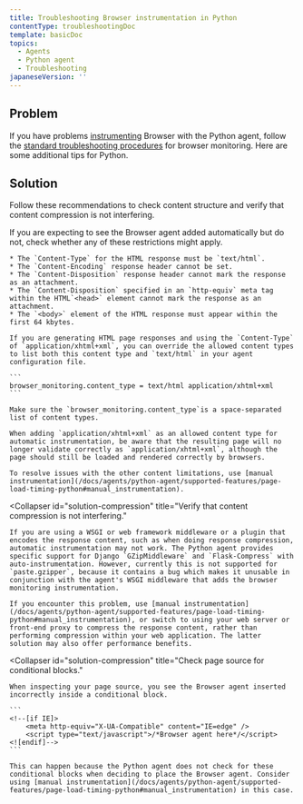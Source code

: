 ```yaml
---
title: Troubleshooting Browser instrumentation in Python
contentType: troubleshootingDoc
template: basicDoc
topics:
  - Agents
  - Python agent
  - Troubleshooting
japaneseVersion: ''
---
```


## Problem

If you have problems [instrumenting](/docs/agents/python-agent/supported-features/page-load-timing-python) Browser with the Python agent, follow the [standard troubleshooting procedures](/docs/browser/new-relic-browser/installation-configuration/troubleshooting-browser-monitoring-installation) for browser monitoring. Here are some additional tips for Python.

## Solution

Follow these recommendations to check content structure and verify that content compression is not interfering.

<CollapserGroup>
  <Collapser
    id="solution-content"
    title="Check content structure."
  >
    If you are expecting to see the Browser agent added automatically but do not, check whether any of these restrictions might apply.

    * The `Content-Type` for the HTML response must be `text/html`.
    * The `Content-Encoding` response header cannot be set.
    * The `Content-Disposition` response header cannot mark the response as an attachment.
    * The `Content-Disposition` specified in an `http-equiv` meta tag within the HTML`<head>` element cannot mark the response as an attachment.
    * The `<body>` element of the HTML response must appear within the first 64 kbytes.

    If you are generating HTML page responses and using the `Content-Type` of `application/xhtml+xml`, you can override the allowed content types to list both this content type and `text/html` in your agent configuration file.

    ```
    browser_monitoring.content_type = text/html application/xhtml+xml
    ```

    Make sure the `browser_monitoring.content_type`is a space-separated list of content types.

    When adding `application/xhtml+xml` as an allowed content type for automatic instrumentation, be aware that the resulting page will no longer validate correctly as `application/xhtml+xml`, although the page should still be loaded and rendered correctly by browsers.

    To resolve issues with the other content limitations, use [manual instrumentation](/docs/agents/python-agent/supported-features/page-load-timing-python#manual_instrumentation).
  </Collapser>

  <Collapser
    id="solution-compression"
    title="Verify that content compression is not interfering."
  >
    If you are using a WSGI or web framework middleware or a plugin that encodes the response content, such as when doing response compression, automatic instrumentation may not work. The Python agent provides specific support for Django `GZipMiddleware` and `Flask-Compress` with auto-instrumentation. However, currently this is not supported for `paste.gzipper`, because it contains a bug which makes it unusable in conjunction with the agent's WSGI middleware that adds the browser monitoring instrumentation.

    If you encounter this problem, use [manual instrumentation](/docs/agents/python-agent/supported-features/page-load-timing-python#manual_instrumentation), or switch to using your web server or front-end proxy to compress the response content, rather than performing compression within your web application. The latter solution may also offer performance benefits.
  </Collapser>

  <Collapser
    id="solution-compression"
    title="Check page source for conditional blocks."
  >
    When inspecting your page source, you see the Browser agent inserted incorrectly inside a conditional block.

    ```
    <!--[if IE]>
        <meta http-equiv="X-UA-Compatible" content="IE=edge" />
        <script type="text/javascript">/*Browser agent here*/</script>
    <![endif]-->
    ```

    This can happen because the Python agent does not check for these conditional blocks when deciding to place the Browser agent. Consider using [manual instrumentation](/docs/agents/python-agent/supported-features/page-load-timing-python#manual_instrumentation) in this case.
  </Collapser>
</CollapserGroup>
